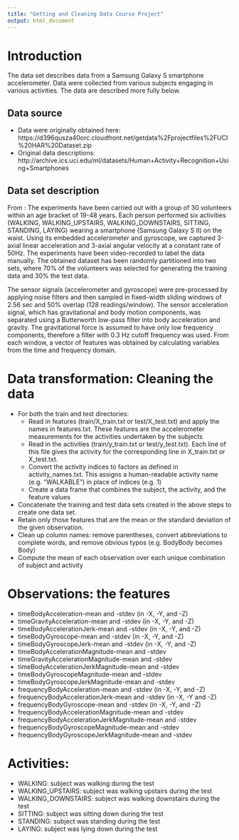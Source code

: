 ```yaml
---
title: "Getting and Cleaning Data Course Project"
output: html_document
---
```

# Introduction
The data set describes data from a Samsung Galaxy S smartphone accelerometer. Data were collected from various subjects engaging in various activities. The data are described more fully below.

## Data source
* Data were originally obtained here: https://d396qusza40orc.cloudfront.net/getdata%2Fprojectfiles%2FUCI%20HAR%20Dataset.zip 
* Original data descriptions: http://archive.ics.uci.edu/ml/datasets/Human+Activity+Recognition+Using+Smartphones 

## Data set description
From :
The experiments have been carried out with a group of 30 volunteers within an age bracket of 19-48 years. Each person performed six activities (WALKING, WALKING_UPSTAIRS, WALKING_DOWNSTAIRS, SITTING, STANDING, LAYING) wearing a smartphone (Samsung Galaxy S II) on the waist. Using its embedded accelerometer and gyroscope, we captured 3-axial linear acceleration and 3-axial angular velocity at a constant rate of 50Hz. The experiments have been video-recorded to label the data manually. The obtained dataset has been randomly partitioned into two sets, where 70% of the volunteers was selected for generating the training data and 30% the test data.

The sensor signals (accelerometer and gyroscope) were pre-processed by applying noise filters and then sampled in fixed-width sliding windows of 2.56 sec and 50% overlap (128 readings/window). The sensor acceleration signal, which has gravitational and body motion components, was separated using a Butterworth low-pass filter into body acceleration and gravity. The gravitational force is assumed to have only low frequency components, therefore a filter with 0.3 Hz cutoff frequency was used. From each window, a vector of features was obtained by calculating variables from the time and frequency domain.

# Data transformation: Cleaning the data
* For both the train and test directories:
    + Read in features (train/X_train.txt or test/X_test.txt) and apply the names in features.txt. These features are the accelerometer measurements for the activities undertaken by the subjects
    + Read in the activities (train/y_train.txt or test/y_test.txt). Each line of this file gives the activity for the corresponding line in X_train.txt or X_test.txt.
    + Convert the activity indices to factors as defined in activity_names.txt. This assigns a human-readable activity name (e.g. "WALKABLE") in place of indices (e.g. 1)
    + Create a data frame that combines the subject, the activity, and the feature values
* Concatenate the training and test data sets created in the above steps to create one data set.
* Retain only those features that are the mean or the standard deviation of the given observation.
* Clean up column names: remove parentheses, convert abbreviations to complete words, and remove obvious typos (e.g. BodyBody becomes Body)
* Compute the mean of each observation over each unique combination of subject and activity
  
# Observations: the features
* timeBodyAcceleration-mean and -stdev (in -X, -Y, and -Z)
* timeGravityAcceleration-mean and -stdev (in -X, -Y, and -Z)
* timeBodyAccelerationJerk-mean and -stdev (in -X, -Y, and -Z)
* timeBodyGyroscope-mean and -stdev (in -X, -Y, and -Z)
* timeBodyGyroscopeJerk-mean and -stdev (in -X, -Y, and -Z)
* timeBodyAccelerationMagnitude-mean and -stdev 
* timeGravityAccelerationMagnitude-mean and -stdev
* timeBodyAccelerationJerkMagnitude-mean and -stdev
* timeBodyGyroscopeMagnitude-mean and -stdev
* timeBodyGyroscopeJerkMagnitude-mean and -stdev
* frequencyBodyAcceleration-mean and -stdev (in -X, -Y, and -Z)
* frequencyBodyAccelerationJerk-mean and -stdev (in -X, -Y and -Z)
* frequencyBodyGyroscope-mean and -stdev (in -X, -Y, and -Z)
* frequencyBodyAccelerationMagnitude-mean and -stdev
* frequencyBodyAccelerationJerkMagnitude-mean and -stdev
* frequencyBodyGyroscopeMagnitude-mean and -stdev
* frequencyBodyGyroscopeJerkMagnitude-mean and -stdev

# Activities:
* WALKING: subject was walking during the test
* WALKING_UPSTAIRS: subject was walking upstairs during the test
* WALKING_DOWNSTAIRS: subject was walking downstairs during the test
* SITTING: subject was sitting down during the test
* STANDING: subject was standing during the test
* LAYING: subject was lying down during the test
